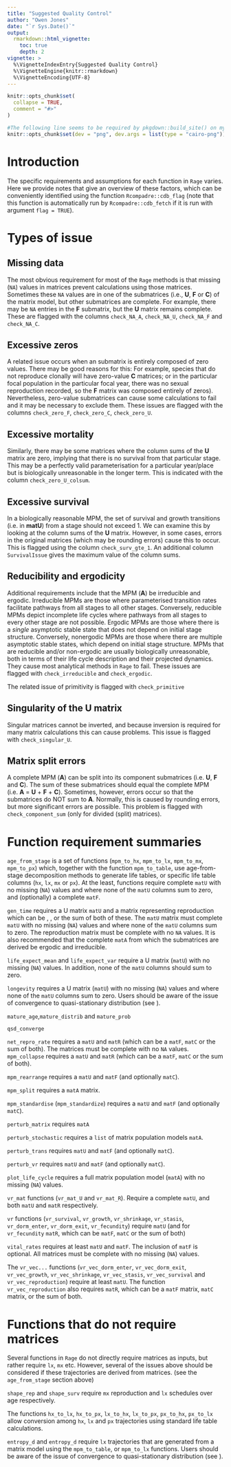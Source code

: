 ```yaml
---
title: "Suggested Quality Control"
author: "Owen Jones"
date: "`r Sys.Date()`"
output:
  rmarkdown::html_vignette:
    toc: true
    depth: 2
vignette: >
  %\VignetteIndexEntry{Suggested Quality Control}
  %\VignetteEngine{knitr::rmarkdown}
  %\VignetteEncoding{UTF-8}
---
```


```r
knitr::opts_chunk$set(
  collapse = TRUE,
  comment = "#>"
)
```


```r
#The following line seems to be required by pkgdown::build_site() on my machine, but causes build to break with R-CMD-CHECK on GH
knitr::opts_chunk$set(dev = "png", dev.args = list(type = "cairo-png"))
```

# Introduction

The specific requirements and assumptions for each function in `Rage` varies. Here we provide notes that give an overview of these factors, which can be conveniently identified using the function `Rcompadre::cdb_flag` (note that this function is automatically run by `Rcompadre::cdb_fetch` if it is run with argument `flag = TRUE`).

# Types of issue

## Missing data

The most obvious requirement for most of the `Rage` methods is that missing (`NA`) values in matrices prevent calculations using those matrices. Sometimes these `NA` values are in one of the submatrices (i.e., **U**, **F** or **C**) of the matrix model, but other submatrices are complete. For example, there may be `NA` entries in the **F** submatrix, but the **U** matrix remains complete. These are flagged with the columns `check_NA_A`,  `check_NA_U`,  `check_NA_F` and  `check_NA_C`.


## Excessive zeros

A related issue occurs when an submatrix is entirely composed of zero values. There may be good reasons for this: For example, species that do not reproduce clonally will have zero-value **C** matrices; or in the particular focal population in the particular focal year, there was no sexual reproduction recorded, so the **F** matrix was composed entirely of zeros). Nevertheless, zero-value submatrices can cause some calculations to fail and it may be necessary to exclude them. These issues are flagged with the columns `check_zero_F`, `check_zero_C`, `check_zero_U`.

## Excessive mortality

Similarly, there may be some matrices where the column sums of the **U** matrix are zero, implying that there is no survival from that particular stage. This may be a perfectly valid parameterisation for a particular year/place but is biologically unreasonable in the longer term. This is indicated with the column `check_zero_U_colsum`.

## Excessive survival

In a biologically reasonable MPM, the set of survival and growth transitions (i.e. in **matU**) from a stage should not exceed 1. We can examine this by looking at the column sums of the **U** matrix. However, in some cases, errors in the original matrices (which may be rounding errors) cause this to occur. This is flagged using the column `check_surv_gte_1`. An additional column `SurvivalIssue` gives the maximum value of the column sums.


## Reducibility and ergodicity

Additional requirements include that the MPM (**A**) be irreducible and ergodic. Irreducible MPMs are those where parameterised transition rates facilitate pathways from all stages to all other stages. Conversely, reducible MPMs depict incomplete life cycles where pathways from all stages to every other stage are not possible. Ergodic MPMs are those where there is a *single* asymptotic stable state that does not depend on initial stage structure. Conversely, nonergodic MPMs are those where there are multiple asymptotic stable states, which depend on initial stage structure. MPMs that are reducible and/or non-ergodic are usually biologically unreasonable, both in terms of their life cycle description and their projected dynamics. They cause most analytical methods in `Rage` to fail. These issues are flagged with `check_irreducible` and `check_ergodic`.

The related issue of primitivity is flagged with `check_primitive`

## Singularity of the U matrix

Singular matrices cannot be inverted, and because inversion is required for many matrix calculations this can cause problems. This issue is flagged with `check_singular_U`.

## Matrix split errors

A complete MPM (**A**) can be split into its component submatrices (i.e. **U**, **F** and **C**). The sum of these submatrices should equal the complete MPM (i.e. **A** = **U** + **F** + **C**). Sometimes, however, errors occur so that the submatrices do NOT sum to **A**. Normally, this is caused by rounding errors, but more significant errors are possible. This problem is flagged with `check_component_sum` (only for divided (split) matrices). 


# Function requirement summaries

`age_from_stage` is a set of functions (`mpm_to_hx`, `mpm_to_lx`, `mpm_to_mx`, `mpm_to_px`) which, together with the function `mpm_to_table`, use age-from-stage decomposition methods to generate life tables, or specific life table columns (`hx`, `lx`, `mx` or `px`). At the least, functions require complete `matU` with no missing (`NA`) values and where none of the `matU` columns sum to zero, and (optionally) a complete `matF`.  

`gen_time` requires a U matrix `matU` and a matrix representing reproduction which can be \code{\link{matF}}, \code{\link{matC}}, or the sum of both of these. The `matU` matrix must complete `matU` with no missing (`NA`) values and where none of the `matU` columns sum to zero. The reproduction matrix must be complete with no `NA` values. It is also recommended that the complete `matA` from which the submatrices are derived be ergodic and irreducible.

`life_expect_mean` and `life_expect_var` require a U matrix (`matU`) with no missing (`NA`) values. In addition, none of the `matU` columns should sum to zero.

`longevity` requires a U matrix (`matU`) with no missing (`NA`) values and where none of the `matU` columns sum to zero. Users should be aware of the issue of convergence to quasi-stationary distribution (see \code{\link{qsd_converge}}).

`mature_age`,`mature_distrib` and `mature_prob`

`qsd_converge`

`net_repro_rate` requires a `matU` and `matR` (which can be a `matF`, `matC` or the sum of both). The matrices must be complete with no `NA` values.
`mpm_collapse`  requires a `matU` and `matR` (which can be a `matF`, `matC` or the sum of both).

`mpm_rearrange` requires a `matU` and `matF` (and optionally `matC`). 

`mpm_split` requires a `matA` matrix.

`mpm_standardise` (`mpm_standardize`)  requires a `matU` and `matF` (and optionally `matC`).  

`perturb_matrix` requires `matA`

`perturb_stochastic` requires a `list` of matrix population models `matA`.

`perturb_trans` requires `matU` and `matF` (and optionally `matC`).

`perturb_vr` requires `matU` and `matF` (and optionally `matC`).

`plot_life_cycle` requires a full matrix population model (`matA`) with no missing (`NA`) values.

`vr_mat` functions (`vr_mat_U` and `vr_mat_R`). Require a complete `matU`, and both `matU` and `matR` respectively.

`vr` functions (`vr_survival`, `vr_growth`, `vr_shrinkage`, `vr_stasis`, `vr_dorm_enter`, `vr_dorm_exit`, `vr_fecundity`) require `matU` (and for `vr_fecundity` `matR`, which can be `matF`, `matC` or the sum of both)

`vital_rates` requires at least `matU` and `matF`. The inclusion of `matF` is optional. All matrices must be complete with no missing (`NA`) values.

The `vr_vec...` functions (`vr_vec_dorm_enter`, `vr_vec_dorm_exit`, `vr_vec_growth`, `vr_vec_shrinkage`, `vr_vec_stasis`, `vr_vec_survival` and `vr_vec_reproduction`) require at least `matU`. The function `vr_vec_reproduction` also requires `matR`, which can be a `matF` matrix, `matC` matrix, or the sum of both.


# Functions that do not require matrices

Several functions in `Rage` do not directly require matrices as inputs, but rather require `lx`, `mx` etc. However, several of the issues above should be considered if these trajectories are derived from matrices. (see the `age_from_stage` section above)


`shape_rep` and `shape_surv` require `mx` reproduction and `lx` schedules over age respectively.

The functions `hx_to_lx`, `hx_to_px`, `lx_to_hx`,
`lx_to_px`, `px_to_hx`, `px_to_lx` allow conversion among `hx`, `lx` and `px` trajectories using standard life table calculations. 

`entropy_d` and `entropy_d` require `lx` trajectories that are generated from a matrix model using the `mpm_to_table`, or `mpm_to_lx` functions. Users should be aware of the issue of convergence to quasi-stationary distribution (see \code{\link{qsd_converge}}).
